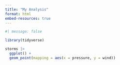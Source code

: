 ```yaml
---
title: "My Analysis"
format: html
embed-resources: true
---
```


```r
#| message: false

library(tidyverse)

storms |>
  ggplot() +
  geom_point(mapping = aes(x = pressure, y = wind))


```


